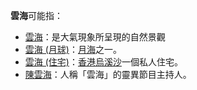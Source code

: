 '''雲海'''可能指：
*[[雲海|雲海]]：是大氣現象所呈現的自然景觀
*[[雲海_(月球)|雲海 (月球)]]：[[月海|月海]]之一。
*[[雲海_(住宅)|雲海 (住宅)]]：[[香港|香港]][[烏溪沙|烏溪沙]]一個私人住宅。
*[[陳雲海|陳雲海]]：人稱「雲海」的靈異節目主持人。

{{消歧义|Y|Cat=二字消歧义}}